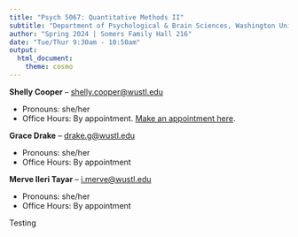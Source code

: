 ```yaml
---
title: "Psych 5067: Quantitative Methods II"
subtitle: "Department of Psychological & Brain Sciences, Washington University in St. Louis"
author: "Spring 2024 | Somers Family Hall 216"
date: "Tue/Thur 9:30am - 10:50am"
output: 
  html_document:
    theme: cosmo
---
```


**Shelly Cooper** -- [shelly.cooper@wustl.edu](mailto:shelly.cooper@wustl.edu)

- Pronouns: she/her
- Office Hours: By appointment. [Make an appointment here](https://calendly.com/shelly-cooper/30min). 

**Grace Drake** -- [drake.g@wustl.edu](mailto:drake.g@wustl.edu)

- Pronouns: she/her
- Office Hours: By appointment

**Merve Ileri Tayar** -- [i.merve@wustl.edu](mailto:i.merve@wustl.edu)

- Pronouns: she/her
- Office Hours: By appointment

Testing
